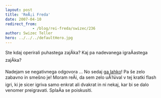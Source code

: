 ```yaml
---
layout: post
title: 'ReÅ¡i Freda'
date: 2007-04-10
redirect_from: 
            - /blog/rei-freda/swizec/236
author: Swizec Teller
hero: ../../../defaultHero.jpg
---
```

Ste kdaj operirali puhastega zajÄka? Kaj pa nadevanega igraÄastega zajÄka?

Nadejam se negativnega odgovora ... No sedaj [ga lahko](http://www.10mg.nl/)! Pa še zelo zabavno in smešno je! Moram reÄi, da sem zelo uÅ¾ival v tej kratki flash igri, ki je sicer igriva samo enkrat ali dvakrat in ni nekaj, kar bi se dalo venomer preigravati. SplaÄa se poiskusiti.